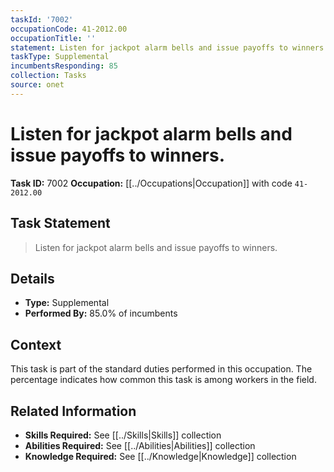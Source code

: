 ```yaml
---
taskId: '7002'
occupationCode: 41-2012.00
occupationTitle: ''
statement: Listen for jackpot alarm bells and issue payoffs to winners.
taskType: Supplemental
incumbentsResponding: 85
collection: Tasks
source: onet
---
```

# Listen for jackpot alarm bells and issue payoffs to winners.

**Task ID:** 7002
**Occupation:** [[../Occupations|Occupation]] with code `41-2012.00`

## Task Statement

> Listen for jackpot alarm bells and issue payoffs to winners.

## Details

- **Type:** Supplemental
- **Performed By:** 85.0% of incumbents

## Context

This task is part of the standard duties performed in this occupation. The percentage indicates how common this task is among workers in the field.

## Related Information

- **Skills Required:** See [[../Skills|Skills]] collection
- **Abilities Required:** See [[../Abilities|Abilities]] collection
- **Knowledge Required:** See [[../Knowledge|Knowledge]] collection
